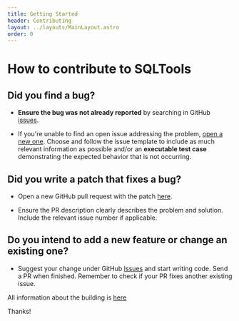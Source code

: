 ```yaml
---
title: Getting Started
header: Contributing
layout: ../layouts/MainLayout.astro
order: 0
---
```


# How to contribute to SQLTools

## **Did you find a bug?**

- **Ensure the bug was not already reported** by searching in GitHub [issues](https://github.com/mtxr/vscode-sqltools/issues).

- If you're unable to find an open issue addressing the problem, [open a new one](https://github.com/mtxr/vscode-sqltools/issues/new?assignees=&labels=triage&template=bug_report.md&title=). Choose and follow the issue template to include as much relevant information as possible and/or an **executable test case** demonstrating the expected behavior that is not occurring.

## **Did you write a patch that fixes a bug?**

- Open a new GitHub pull request with the patch [here](https://github.com/mtxr/vscode-sqltools/compare).

- Ensure the PR description clearly describes the problem and solution. Include the relevant issue number if applicable.

## **Do you intend to add a new feature or change an existing one?**

- Suggest your change under GitHub [Issues](https://github.com/mtxr/vscode-sqltools/issues) and start writing code. Send a PR when finished. Remember to check if your PR fixes another existing issue.

All information about the building is [here](contributing/building)

Thanks!
